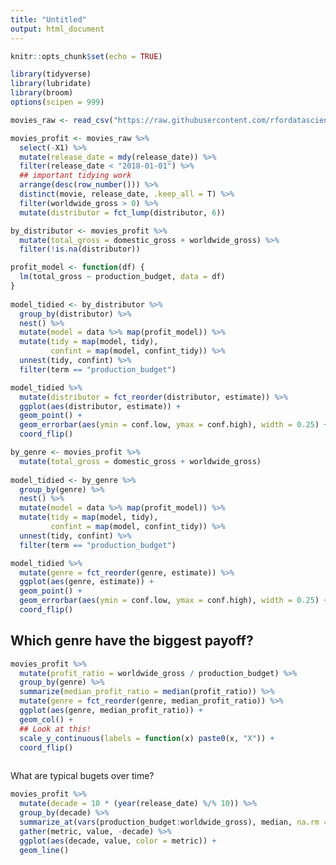 ```yaml
---
title: "Untitled"
output: html_document
---
```


```r
knitr::opts_chunk$set(echo = TRUE)
```

```r
library(tidyverse)
library(lubridate)
library(broom)
options(scipen = 999)

movies_raw <- read_csv("https://raw.githubusercontent.com/rfordatascience/tidytuesday/master/data/2018/2018-10-23/movie_profit.csv") 

```

```r
movies_profit <- movies_raw %>% 
  select(-X1) %>% 
  mutate(release_date = mdy(release_date)) %>%
  filter(release_date < "2018-01-01") %>% 
  ## important tidying work
  arrange(desc(row_number())) %>% 
  distinct(movie, release_date, .keep_all = T) %>% 
  filter(worldwide_gross > 0) %>% 
  mutate(distributor = fct_lump(distributor, 6))

```

```r
by_distributor <- movies_profit %>% 
  mutate(total_gross = domestic_gross + worldwide_gross) %>% 
  filter(!is.na(distributor))

profit_model <- function(df) {
  lm(total_gross ~ production_budget, data = df)
}
  
model_tidied <- by_distributor %>%
  group_by(distributor) %>%
  nest() %>% 
  mutate(model = data %>% map(profit_model)) %>% 
  mutate(tidy = map(model, tidy), 
         confint = map(model, confint_tidy)) %>%  
  unnest(tidy, confint) %>% 
  filter(term == "production_budget")

model_tidied %>% 
  mutate(distributor = fct_reorder(distributor, estimate)) %>% 
  ggplot(aes(distributor, estimate)) + 
  geom_point() + 
  geom_errorbar(aes(ymin = conf.low, ymax = conf.high), width = 0.25) + 
  coord_flip()

```



```r
by_genre <- movies_profit %>% 
  mutate(total_gross = domestic_gross + worldwide_gross) 
  
model_tidied <- by_genre %>%
  group_by(genre) %>%
  nest() %>% 
  mutate(model = data %>% map(profit_model)) %>% 
  mutate(tidy = map(model, tidy), 
         confint = map(model, confint_tidy)) %>%  
  unnest(tidy, confint) %>% 
  filter(term == "production_budget")

model_tidied %>% 
  mutate(genre = fct_reorder(genre, estimate)) %>% 
  ggplot(aes(genre, estimate)) + 
  geom_point() + 
  geom_errorbar(aes(ymin = conf.low, ymax = conf.high), width = 0.25) + 
  coord_flip()
```

## Which genre have the biggest payoff? 
```r
movies_profit %>% 
  mutate(profit_ratio = worldwide_gross / production_budget) %>%
  group_by(genre) %>% 
  summarize(median_profit_ratio = median(profit_ratio)) %>% 
  mutate(genre = fct_reorder(genre, median_profit_ratio)) %>% 
  ggplot(aes(genre, median_profit_ratio)) +
  geom_col() +
  ## Look at this!
  scale_y_continuous(labels = function(x) paste0(x, "X")) +
  coord_flip()
  
```
What are typical bugets over time?

```r
movies_profit %>% 
  mutate(decade = 10 * (year(release_date) %/% 10)) %>% 
  group_by(decade) %>% 
  summarize_at(vars(production_budget:worldwide_gross), median, na.rm = T) %>% 
  gather(metric, value, -decade) %>% 
  ggplot(aes(decade, value, color = metric)) +
  geom_line()
```

